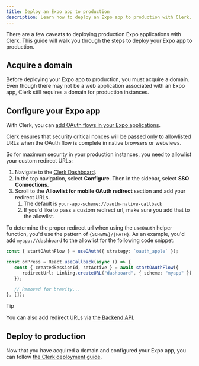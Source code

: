 ```yaml
---
title: Deploy an Expo app to production
description: Learn how to deploy an Expo app to production with Clerk.
---
```


There are a few caveats to deploying production Expo applications with Clerk. This guide will walk you through the steps to deploy your Expo app to production.

## Acquire a domain

Before deploying your Expo app to production, you must acquire a domain. Even though there may not be a web application associated with an Expo app, Clerk still requires a domain for production instances.

## Configure your Expo app

With Clerk, you can [add OAuth flows in your Expo applications](/docs/custom-flows/oauth-connections).

Clerk ensures that security critical nonces will be passed only to allowlisted URLs when the OAuth flow is complete in native browsers or webviews.

So for maximum security in your production instances, you need to allowlist your custom redirect URLs:

1. Navigate to the [Clerk Dashboard](https://dashboard.clerk.com/last-active?path=user-authentication/sso-connections).
1. In the top navigation, select **Configure**. Then in the sidebar, select **SSO Connections**.
1. Scroll to the **Allowlist for mobile OAuth redirect** section and add your redirect URLs.
   1. The default is `your-app-scheme://oauth-native-callback`
   1. If you'd like to pass a custom redirect url, make sure you add that to the allowlist.

To determine the proper redirect url when using the `useOauth` helper function, you'd use the pattern of `{SCHEME}/{PATH}`. As an example, you'd add `myapp://dashboard` to the allowlist for the following code snippet:

```ts
const { startOAuthFlow } = useOAuth({ strategy: `oauth_apple` });

const onPress = React.useCallback(async () => {
   const { createdSessionId, setActive } = await startOAuthFlow({
      redirectUrl: Linking.createURL("dashboard", { scheme: "myapp" }),
   });

   // Removed for brevity...
}, []);
```

> [!TIP]
> You can also add redirect URLs via [the Backend API](/docs/reference/backend-api/tag/Redirect-URLs#operation/CreateRedirectURL).

## Deploy to production

Now that you have acquired a domain and configured your Expo app, you can follow [the Clerk deployment guide](/docs/deployments/overview).
